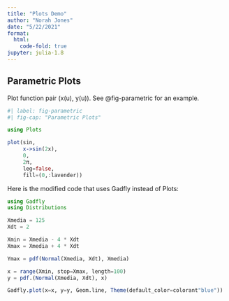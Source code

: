 ```yaml
---
title: "Plots Demo"
author: "Norah Jones"
date: "5/22/2021"
format:
  html:
    code-fold: true
jupyter: julia-1.8
---
```


## Parametric Plots {#parametric-plots}

Plot function pair (x(u), y(u)). See @fig-parametric for an example.

```julia
#| label: fig-parametric
#| fig-cap: "Parametric Plots"

using Plots

plot(sin, 
     x->sin(2x), 
     0, 
     2π, 
     leg=false, 
     fill=(0,:lavender))
```

Here is the modified code that uses Gadfly instead of Plots:

```julia
using Gadfly
using Distributions

Xmedia = 125
Xdt = 2

Xmin = Xmedia - 4 * Xdt
Xmax = Xmedia + 4 * Xdt

Ymax = pdf(Normal(Xmedia, Xdt), Xmedia)

x = range(Xmin, stop=Xmax, length=100)
y = pdf.(Normal(Xmedia, Xdt), x)

Gadfly.plot(x=x, y=y, Geom.line, Theme(default_color=colorant"blue"))
```
